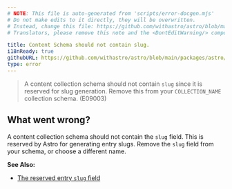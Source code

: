 ```yaml
---
# NOTE: This file is auto-generated from 'scripts/error-docgen.mjs'
# Do not make edits to it directly, they will be overwritten.
# Instead, change this file: https://github.com/withastro/astro/blob/main/packages/astro/src/core/errors/errors-data.ts
# Translators, please remove this note and the <DontEditWarning/> component.

title: Content Schema should not contain slug.
i18nReady: true
githubURL: https://github.com/withastro/astro/blob/main/packages/astro/src/core/errors/errors-data.ts
type: error
---
```


<DontEditWarning />


> A content collection schema should not contain `slug` since it is reserved for slug generation. Remove this from your `COLLECTION_NAME` collection schema. (E09003)

## What went wrong?
A content collection schema should not contain the `slug` field. This is reserved by Astro for generating entry slugs. Remove the `slug` field from your schema, or choose a different name.

**See Also:**
-  [The reserved entry `slug` field](/en/guides/content-collections/)


